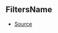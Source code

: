 ## FiltersName



- [Source](https://github.com/Androz2091/discord-player/blob/258bd80/packages/discord-player/src/types/types.ts#L8)